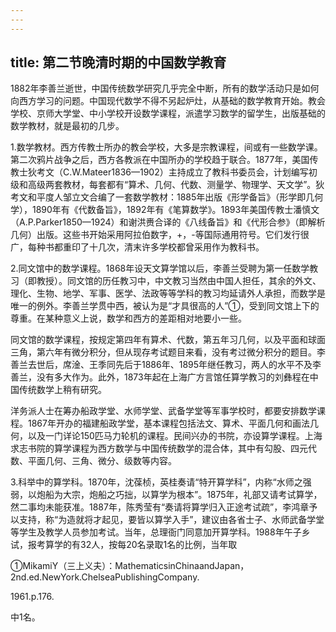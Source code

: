 ```yaml
---
---
---
```

title: 第二节晚清时期的中国数学教育
---



1882年李善兰逝世，中国传统数学研究几乎完全中断，所有的数学活动只是如何向西方学习的问题。中国现代数学不得不另起炉灶，从基础的数学教育开始。教会学校、京师大学堂、中小学校开设数学课程，派遣学习数学的留学生，出版基础的数学教材，就是最初的几步。

1.数学教材。西方传教士所办的教会学校，大多是宗教课程，间或有一些数学课。第二次鸦片战争之后，西方各教派在中国所办的学校趋于联合。1877年，美国传教士狄考文（C.W.Mateer1836—1902）主持成立了教科书委员会，计划编写初级和高级两套教材，每套都有“算术、几何、代数、测量学、物理学、天文学”。狄考文和平度人邹立文合编了一套数学教材：1885年出版《形学备旨》（形学即几何学），1890年有《代数备旨》，1892年有《笔算数学》。1893年美国传教士潘慎文（A.P.Parker1850—1924）和谢洪赉合译的《八线备旨》和《代形合参》（即解析几何）出版。这些书开始采用阿拉伯数字，+，-等国际通用符号。它们发行很广，每种书都重印了十几次，清末许多学校都曾采用作为教科书。

2.同文馆中的数学课程。1868年设天文算学馆以后，李善兰受聘为第一任数学教习（即教授）。同文馆的历任教习中，中文教习当然由中国人担任，其余的外文、理化、生物、地学、军事、医学、法政等等学科的教习均延请外人承担，而数学是唯一的例外。李善兰学贯中西，被认为是“才具很高的人”①，受到同文馆上下的尊重。在某种意义上说，数学和西方的差距相对地要小一些。

同文馆的数学课程，按规定第四年有算术、代数，第五年习几何，以及平面和球面三角，第六年有微分积分，但从现存考试题目来看，没有考过微分积分的题目。李善兰去世后，席淦、王季同先后于1886年、1895年继任教习，两人的水平不及李善兰，没有多大作为。此外，1873年起在上海广方言馆任算学教习的刘彝程在中国传统数学上稍有研究。

洋务派人士在筹办船政学堂、水师学堂、武备学堂等军事学校时，都要安排数学课程。1867年开办的福建船政学堂，基本课程包括法文、算术、平面几何和画法几何，以及一门详论150匹马力轮机的课程。民间兴办的书院，亦设算学课程。上海求志书院的算学课程为西方数学与中国传统数学的混合体，其中有勾股、四元代数、平面几何、三角、微分、级数等内容。

3.科举中的算学科。1870年，沈葆桢，英桂奏请“特开算学科”，内称“水师之强弱，以炮船为大宗，炮船之巧拙，以算学为根本”。1875年，礼部又请考试算学，然二事均未能获准。1887年，陈秀莹有“奏请将算学归入正途考试疏”，李鸿章予以支持，称“为造就将才起见，要皆以算学入手”，建议由各省士子、水师武备学堂等学生及教学人员参加考试。当年，总理衙门同意加开算学科。1988年午子乡试，报考算学的有32人，按每20名录取1名的比例，当年取

①MikamiY（三上义夫）：MathematicsinChinaandJapan，2nd.ed.NewYork.ChelseaPublishingCompany.

1961.p.176.

中1名。